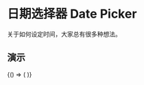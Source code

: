 
# 日期选择器 Date Picker

关于如何设定时间，大家总有很多种想法。

## 演示

<BrowserOnly>
  {() => (<ThemeProvider>
    <Grid xGap={16} cols={2} style={{
      alignItems: 'flex-start'
    }}>
      <Grid yGap={16} cols={1}>
        <CodeBlock title="基础"
                   code={String(BasicCode)}>
          <Basic />
        </CodeBlock>
        <CodeBlock title="使用格式化的值"
                   code={String( ValueFormatCode)}>
          <ValueFormat />
        </CodeBlock>
        <CodeBlock title="日期范围"
                   code={String(DateRangeCode)}>
          <DateRange />
        </CodeBlock>
      </Grid>
      <Grid yGap={16} cols={1}>
        <CodeBlock title="禁用"
                   code={String(DisabledCode)}>
          <Disabled />
        </CodeBlock>
        <CodeBlock title="尺寸"
                   code={String(SizeCode)}>
          <Size />
        </CodeBlock>
      </Grid>
    </Grid>
  </ThemeProvider>)}
</BrowserOnly>